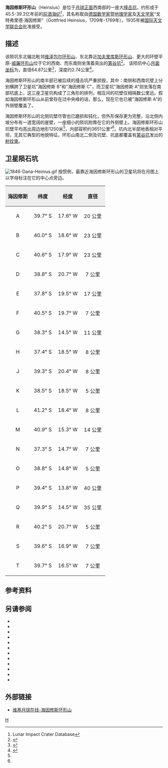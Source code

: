 {{lunar crater data|
 image=|240px|
 caption=月球轨道器4号拍摄|
 latitude=39.48|
 N_or_S=S|
 longitude=17.82|
 E_or_W=W|
 diameter=64.87公里|
 depth=2.74公里|
 colong=19|
 eponym=戈特弗里德·海因修斯}}
'''海因修斯环形山'''（Heinsius）是位于[[月球正面|月球正面]]西南部的一座大[[撞击坑|撞击坑]]，约形成于45.5-39.2亿年前的[[前酒海纪|前酒海纪]]<ref name=LICD>Lunar Impact Crater Database</ref>，其名称取自[[德国|德国]][[数学家|数学家]]暨[[地理学家|地理学家]]及[[天文学家|天文学家]]“戈特弗里德·海因修斯”（Gottfried Heinsius，1709年-1769年），1935年被[[国际天文学联合会|国际天文学联合会]]批准接受。

==描述==
该陨坑东北偏北毗邻[[维泽包尔环形山|维泽包尔环形山]]、东北靠近[[加夫里库斯环形山|加夫里库斯环形山]]、更大的环壁平原-[[威廉环形山|威廉环形山]]位于它的西南、而东南则坐落着突出的[[第谷坑|第谷坑]]<ref>{{Cite web |url=http://planetarynames.wr.usgs.gov/images/Lunar/lac_94_wac.pdf |title=Crater Heinsius on LAC-94 map. |accessdate=2016-09-27 |archive-date=2016-12-13 |archive-url=https://web.archive.org/web/20161213041637/https://planetarynames.wr.usgs.gov/images/Lunar/lac_94_wac.pdf |dead-url=no }}</ref>。
该陨坑中心[[月面坐标|月面坐标]]为{{Coord|39.48|S|17.82|E|globe:Moon|nogoogle=1|noosm=1}}，直径64.87公里<ref name="IAU">{{Cite web |url=http://planetarynames.wr.usgs.gov/Feature/6515 |title=Directory of the International Astronomical Union |accessdate=2016-09-27 |archive-date=2015-12-24 |archive-url=https://web.archive.org/web/20151224171612/http://planetarynames.wr.usgs.gov/Feature/6515 |dead-url=no }}</ref>，深度约2.74公里<ref>{{Cite web |url=http://fisherka.csolutionshosting.net/astronote/plan/craterdepth/html/CraterDepthFeatureNameWestfall.html |title=John E. Westfall's Atlas of the Lunar Terminator, Cambridge Univ. Press (2000) |accessdate=2016-09-27 |archive-date=2014-12-18 |archive-url=https://archive.today/20141218234310/http://fisherka.csolutionshosting.net/astronote/plan/craterdepth/html/CraterDepthFeatureNameWestfall.html |dead-url=no }}</ref>。

海因修斯环形山的南半部已被后续的撞击坑严重损毁，其中：南侧和西南坑壁上分别横跨了卫星坑"海因修斯 B"和"海因修斯 C"，而卫星坑"海因修斯 A"则坐落在南部坑底上，这三座卫星坑构成了三角形的排列，相互间的坑壁仅相隔数公里远。假如海因修斯环形山从前曾存在过中央峰的话，那么，现在它也已被"海因修斯 A"的外侧壁覆盖了。

海因修斯环形山的北侧坑壁尽管也已磨损和钝化，但外形保存更为完整，沿北侧内坡分布有一道宽阔的崖壁，一座细小的陨坑附靠在它的外侧壁上。海因修斯环形山坑壁平均高出周边地形1250米<ref name="LICD"/>，内部容积约3651公里³<ref name="LICD"/>。坑内北半部地表相对平坦，无其它典型的地貌特征。环形山南北二侧及坑壁、坑底都覆盖有[[第谷坑|第谷坑]]发出的[[射纹系统|射纹束]]。

==卫星陨石坑==
[[Image:1846-Dana-Heinius.gif|thumb]]
按惯例，最靠近海因修斯环形山的卫星坑将在月图上以字母标注在它的中心点旁边。

{| class="wikitable"
!width="25%" style="background:#eeeeee;" |海因修斯 
!width="25%" style="background:#eeeeee;" |纬度
!width="25%" style="background:#eeeeee;" |经度
!width="25%" style="background:#eeeeee;" |直径
|-
|align="center"|A
|align="center"|39.7° S
|align="center"|17.6° W
|align="center"|20 公里
|-
|align="center"|B
|align="center"|40.0° S
|align="center"|18.6° W
|align="center"|23 公里
|-
|align="center"|C
|align="center"|40.6° S
|align="center"|17.9° W
|align="center"|23 公里
|-
|align="center"|D
|align="center"|38.8° S
|align="center"|20.7° W
|align="center"|7 公里
|-
|align="center"|E
|align="center"|37.8° S
|align="center"|19.5° W
|align="center"|17 公里
|-
|align="center"|F
|align="center"|40.5° S
|align="center"|19.7° W
|align="center"|7 公里
|-
|align="center"|G
|align="center"|38.3° S
|align="center"|14.5° W
|align="center"|11 公里
|-
|align="center"|H
|align="center"|37.4° S
|align="center"|18.5° W
|align="center"|8 公里
|-
|align="center"|J
|align="center"|39.3° S
|align="center"|20.4° W
|align="center"|8 公里
|-
|align="center"|K
|align="center"|38.5° S
|align="center"|18.5° W
|align="center"|5 公里
|-
|align="center"|L
|align="center"|41.2° S
|align="center"|18.4° W
|align="center"|8 公里
|-
|align="center"|M
|align="center"|40.9° S
|align="center"|15.3° W
|align="center"|14 公里
|-
|align="center"|N
|align="center"|37.3° S
|align="center"|14.7° W
|align="center"|7 公里
|-
|align="center"|O
|align="center"|38.8° S
|align="center"|14.8° W
|align="center"|5 公里
|-
|align="center"|P
|align="center"|39.4° S
|align="center"|13.8° W
|align="center"|40 公里
|-
|align="center"|Q
|align="center"|39.9° S
|align="center"|14.5° W
|align="center"|35 公里
|-
|align="center"|R
|align="center"|40.2° S
|align="center"|20.7° W
|align="center"|5 公里
|-
|align="center"|S
|align="center"|39.6° S
|align="center"|16.9° W
|align="center"|7 公里
|-
|align="center"|T
|align="center"|39.7° S
|align="center"|16.5° W
|align="center"|7 公里
|}

==参考资料==
{{Reflist}}

==另请参阅==
{{refbegin}}
* {{cite book
  | last1 = Andersson
  | first1 = L. E.
  | last2 = Whitaker
  | first2 = E. A.
  | authorlink2 = Ewen Whitaker
  | date = 1982
  | title = [[NASA|NASA]] Catalogue of Lunar Nomenclature
  | publisher = NASA RP-1097
  | ref = harv
  }}
* {{cite web
  | last = Blue
  | first = Jennifer
  | date = July 25, 2007
  | title = Gazetteer of Planetary Nomenclature
  | publisher = [[United_States_Geological_Survey|USGS]]
  | url = http://planetarynames.wr.usgs.gov/
  | accessdate = 2007-08-05
  | ref = harv
  | archive-date = 2012-04-08
  | archive-url = https://www.webcitation.org/66mXDr4G9?url=http://planetarynames.wr.usgs.gov/
  | dead-url = no
  }}
* {{cite book
  | last1 = Bussey
  | first1 = B.
  | authorlink1 = Ben Bussey
  | last2 = Spudis
  | first2 = P.
  | authorlink2 = Paul Spudis
  | date = 2004
  | title = The Clementine Atlas of the Moon
  | publisher = Cambridge University Press
  | location = New York
  | isbn = 978-0-521-81528-4
  | ref = harv
  }}
* {{cite book
  | last1 = Cocks
  | first1 = Elijah E.
  | last2 = Cocks
  | first2 = Josiah C.
  | date = 1995
  | title = Who's Who on the Moon: A Biographical Dictionary of Lunar Nomenclature
  | url = https://archive.org/details/isbn_9780936389271
  | publisher = Tudor Publishers
  | isbn = 978-0-936389-27-1
  | ref = harv
  }}
* {{cite web
  | last = McDowell
  | first = Jonathan
  | date = July 15, 2007
  | url = http://host.planet4589.org/astro/lunar/
  | title = Lunar Nomenclature
  | publisher = Jonathan's Space Report
  | accessdate = 2007-10-24
  | ref = harv
  | archive-date = 2012-05-26
  | archive-url = https://www.webcitation.org/67wcYNfK3?url=http://host.planet4589.org/astro/lunar/
  | dead-url = no
  }}
* {{cite journal| last1 = Menzel| first1 = D. H.| last2 = Minnaert| first2 = M.| last3 = Levin| first3 = B.| last4 = Dollfus| first4 = A.| last5 = Bell| first5 = B.| title = Report on Lunar Nomenclature by the Working Group of Commission 17 of the IAU| doi = 10.1007/BF00171763| journal = Space Science Reviews| volume = 12| issue = 2| pages = 136–186| date = 1971| bibcode = 1971SSRv...12..136M| ref = harv}}
* {{cite book
  | first = Patrick
  | last = Moore
  | authorlink = Patrick Moore
  | date = 2001
  | title = On the Moon
  | url = https://archive.org/details/patrickmooreonmo00patr
  | publisher = Sterling Publishing Co.
  | isbn = 978-0-304-35469-6
  | ref = harv
  }}
* {{cite book
  | first = Fred W.
  | last = Price
  | date = 1988
  | title = The Moon Observer's Handbook
  | publisher = Cambridge University Press
  | isbn = 978-0-521-33500-3
  | ref = harv
  }}
* {{cite book
  | last = Rükl
  | first = Antonín
  | authorlink = Antonín Rükl
  | date = 1990
  | title = Atlas of the Moon
  | publisher = Kalmbach Books
  | isbn = 978-0-913135-17-4
  | ref = harv
  }}
* {{cite book
  | last = Webb
  | first = Rev. T. W.
  | authorlink = Thomas William Webb
  | date = 1962
  | title = Celestial Objects for Common Telescopes
  | url = https://archive.org/details/celestialobjects00webb
  | edition = 6th revised
  | publisher = Dover
  | isbn = 978-0-486-20917-3
  | ref = harv
  }}
* {{cite book
  | first = Ewen A.
  | last = Whitaker
  | authorlink = Ewen Whitaker
  | date = 1999
  | title = Mapping and Naming the Moon
  | publisher = Cambridge University Press
  | isbn = 978-0-521-62248-6
  | ref = harv
  }}
* {{cite book
  | first = Peter T.
  | last = Wlasuk
  | date = 2000
  | title = Observing the Moon
  | publisher = Springer
  | isbn = 978-1-85233-193-1
  | ref = harv
 }}
{{refend}}

==外部链接==
* [http://the-moon.wikispaces.com/Heinsius 维基月球在线-海因修斯环形山] {{Wayback|url=http://the-moon.wikispaces.com/Heinsius |date=20180530155021 }}

[[Category:月球环形山|H]]
{{月球環形山 (G-K)}}